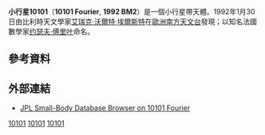 {{Infobox Planet 
| minorplanet = yes 
| width = 25em 
| bgcolour = #FFFFC0 
| apsis = 
| name = Fourier
| symbol = 
| image = 
| caption = 
| discovery = yes 
| discovery_ref = 
| discoverer = [[艾瑞克·沃爾特·埃爾斯特|艾瑞克·沃爾特·埃爾斯特]]
| discovery_site = [[歐洲南方天文台|歐洲南方天文台]]
| discovered = 1992年1月30日
| designations = yes
| mp_name = 10101
| alt_names = 1992 BM2
| named_after = [[约瑟夫·傅里叶|约瑟夫·傅里叶]]
| mp_category = 
| orbit_ref = 
| epoch = May 14, 2008
| aphelion = 2.4733539
| perihelion = 2.0245213
| semimajor = 
| eccentricity = 0.0997877
| period = 1231.8689844
| avg_speed = 
| inclination = 3.91562
| asc_node = 213.64889
| mean_anomaly = 348.11861
| arg_peri = 208.87791
| satellites = 
| physical_characteristics = yes 
| dimensions = 
| mass = 
| density = 
| surface_grav = 
| escape_velocity = 
| sidereal_day = 
| axial_tilt = 
| pole_ecliptic_lat = 
| pole_ecliptic_lon = 
| albedo = 
| temperatures= 
| temp_name1 = 
| mean_temp_1 = 
| max_temp_1 = 
| temp_name2 = 
| max_temp_2 = 
| spectral_type = 
| abs_magnitude = 13.9
}}
'''小行星10101'''（'''10101 Fourier''', '''1992 BM2'''）是一個小行星帶天體。1992年1月30日由比利時天文學家[[艾瑞克·沃爾特·埃爾斯特|艾瑞克·沃爾特·埃爾斯特]]在[[歐洲南方天文台|歐洲南方天文台]]發現；以知名法國數學家[[约瑟夫·傅里叶|约瑟夫·傅里叶]]命名。

== 參考資料 ==

{{Reflist}}

== 外部連結 ==
* [http://ssd.jpl.nasa.gov/sbdb.cgi?sstr=10101+Fourier JPL Small-Body Database Browser on 10101 Fourier] {{Wayback|url=http://ssd.jpl.nasa.gov/sbdb.cgi?sstr=10101+Fourier |date=20210412154415 }}

{{Minor Planet Number|(10100)[[小行星10100|10100 Bürgel]]|(10102)[[小行星10102|10102 Digerhuvud]]}}

{{DEFAULTSORT:Fourier}}
[[Category:小行星带天体|10101]]
[[Category:以人名命名的小行星|10101]]
[[Category:1992年發現的小行星|10101]]

{{beltasteroid-stub}}